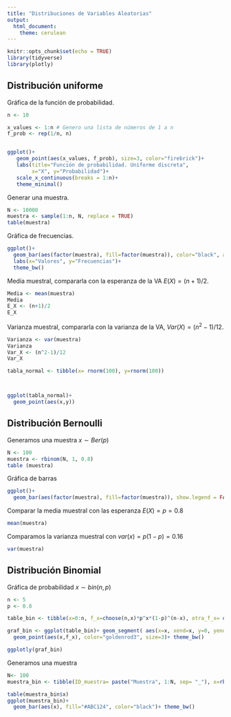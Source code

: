 ---
title: "Distribuciones de Variables Aleatorias"
output: 
  html_document:
    theme: cerulean
---


```{r setup, include=FALSE} 
knitr::opts_chunk$set(echo = TRUE)
library(tidyverse)
library(plotly)
```





## Distribución uniforme

Gráfica de la función de probabilidad.






```{r}
n <- 10

x_values <- 1:n # Genero una lista de números de 1 a n
f_prob <- rep(1/n, n)


ggplot()+
   geom_point(aes(x_values, f_prob), size=3, color="firebrick")+
   labs(title="Función de probabilidad. Uniforme discreta",
        x="X", y="Probabilidad")+
   scale_x_continuous(breaks = 1:n)+
   theme_minimal()
```

Generar una muestra.

```{r}
N <- 10000
muestra <- sample(1:n, N, replace = TRUE)
table(muestra)
```

Gráfica de frecuencias.

```{r}
ggplot()+
  geom_bar(aes(factor(muestra), fill=factor(muestra)), color="black", alpha=1, show.legend = FALSE)+
  labs(x="Valores", y="Frecuencias")+
  theme_bw()
```

Media muestral, compararla con la esperanza de la VA $E(X)=(n+1)/2$.

```{r}
Media <- mean(muestra)
Media
E_X <- (n+1)/2
E_X
```

Varianza muestral, compararla con la varianza de la VA, $Var(X)=(n^2-1)/12$.

```{r}
Varianza <- var(muestra)
Varianza
Var_X <- (n^2-1)/12
Var_X

```






```{r}
tabla_normal <- tibble(x= rnorm(100), y=rnorm(100))



ggplot(tabla_normal)+
  geom_point(aes(x,y))
```

## Distribución Bernoulli

Generamos una muestra $x\sim Ber(p)$

```{r}
N <- 100
muestra <- rbinom(N, 1, 0.8)
table (muestra)

```

Gráfica de barras

```{r}
ggplot()+
  geom_bar(aes(factor(muestra), fill=factor(muestra)), show.legend = FALSE, color="black") + theme_bw()
```

Comparar la media muestral con las esperanza $E(X)=p=0.8$

```{r}
mean(muestra)
```
Comparamos la varianza muestral con $var(x)=p(1-p)=0.16$
```{r}
var(muestra)
```

## Distribución Binomial

Gráfica de probabilidad $x\sim bin(n,p)$

```{r}
n <- 5
p <- 0.8

table_bin <- tibble(x=0:n, f_x=choose(n,x)*p^x*(1-p)^(n-x), otra_f_x= dbinom(x,n,p))

graf_bin <- ggplot(table_bin)+ geom_segment( aes(x=x, xend=x, y=0, yend=f_x), color="yellow")+
  geom_point(aes(x,f_x), color="goldenrod3", size=3)+ theme_bw()

ggplotly(graf_bin)
```
Generamos una muestra

```{r}
N<- 100
muestra_bin <- tibble(ID_muestra= paste("Muestra", 1:N, sep= "_"), x=rbinom(N, n, p,))

table(muestra_bin$x)
ggplot(muestra_bin)+
  geom_bar(aes(x), fill="#ABC124", color="black")+ theme_bw()
```

